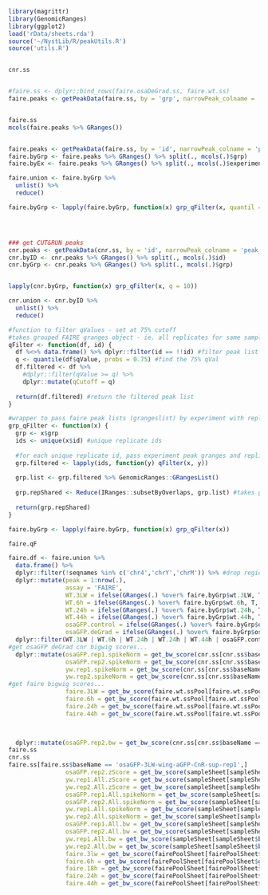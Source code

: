 ```r
library(magrittr)
library(GenomicRanges)
library(ggplot2)
load('rData/sheets.rda')
source('~/NystLib/R/peakUtils.R')
source('utils.R')


cnr.ss


#faire.ss <- dplyr::bind_rows(faire.osaDeGrad.ss, faire.wt.ss)
faire.peaks <- getPeakData(faire.ss, by = 'grp', narrowPeak_colname = 'peaks')


faire.ss
mcols(faire.peaks %>% GRanges())


faire.peaks <- getPeakData(faire.ss, by = 'id', narrowPeak_colname = 'peaks')
faire.byGrp <- faire.peaks %>% GRanges() %>% split(., mcols(.)$grp)
faire.byEx <- faire.peaks %>% GRanges() %>% split(., mcols(.)$experiment)

faire.union <- faire.byGrp %>%
  unlist() %>%
  reduce()

faire.byGrp <- lapply(faire.byGrp, function(x) grp_qFilter(x, quantil = 0.75))




### get CUT&RUN peaks
cnr.peaks <- getPeakData(cnr.ss, by = 'id', narrowPeak_colname = 'peak_allFrags')
cnr.byID <- cnr.peaks %>% GRanges() %>% split(., mcols(.)$id)
cnr.byGrp <- cnr.peaks %>% GRanges() %>% split(., mcols(.)$grp)


lapply(cnr.byGrp, function(x) grp_qFilter(x, q = 10)) 

cnr.union <- cnr.byID %>%
  unlist() %>%
  reduce()
```


```r


#function to filter qValues - set at 75% cutoff 
#takes grouped FAIRE granges object - ie. all replicates for same sample - and filters out bottom 25% peaks by qval per replicate
qFilter <- function(df, id) {
  df %<>% data.frame() %>% dplyr::filter(id == !!id) #filter peak list to specific replicate, "!!" evaluates variable
  q <- quantile(df$qValue, probs = 0.75) #find the 75% qVal
  df.filtered <- df %>% 
    #dplyr::filter(qValue >= q) %>% 
    dplyr::mutate(qCutoff = q) 
  
  return(df.filtered) #return the filtered peak list
} 

#wrapper to pass faire peak lists (grangeslist) by experiment with replicate ids to qFilter()
grp_qFilter <- function(x) {
  grp <- x$grp
  ids <- unique(x$id) #unique replicate ids
  
  #for each unique replicate id, pass experiment peak granges and replicate name to qFilter, then bind the output list
  grp.filtered <- lapply(ids, function(y) qFilter(x, y)) 
  
  grp.list <- grp.filtered %>% GenomicRanges::GRangesList()
  
  grp.repShared <- Reduce(IRanges::subsetByOverlaps, grp.list) #takes grangeslist of qval filtered peaks and returns a granges object with only regions shared between replicates
  
  return(grp.repShared)  
}

faire.byGrp <- lapply(faire.byGrp, function(x) grp_qFilter(x)) 

faire.qF
```


```r

faire.df <- faire.union %>%
  data.frame() %>%
  dplyr::filter(!seqnames %in% c('chr4','chrY','chrM')) %>% #drop regions from potentially problematic chromosomes
  dplyr::mutate(peak = 1:nrow(.),
                assay = 'FAIRE',
                WT.3LW = ifelse(GRanges(.) %over% faire.byGrp$wt.3LW, T, F),
                WT.6h = ifelse(GRanges(.) %over% faire.byGrp$wt.6h, T, F),
                WT.24h = ifelse(GRanges(.) %over% faire.byGrp$wt.24h, T, F),
                WT.44h = ifelse(GRanges(.) %over% faire.byGrp$wt.44h, T, F),
                osaGFP.control = ifelse(GRanges(.) %over% faire.byGrp$osaGFP.deGrad_control_faire, T, F),
                osaGFP.deGrad = ifelse(GRanges(.) %over% faire.byGrp$osaGFP.deGrad_nubG4_faire, T, F)) %>%
  dplyr::filter(WT.3LW | WT.6h | WT.24h | WT.24h | WT.44h | osaGFP.control | osaGFP.deGrad) %>% #drop regions that don't have a good quality reproducible peak called
#get osaGFP deGrad cnr bigwig scores...
  dplyr::mutate(osaGFP.rep1.spikeNorm = get_bw_score(cnr.ss[cnr.ss$baseName == 'osaGFP-3LW-wing-aGFP-CnR-sup-rep1',]$bigwig_allFrags_sacCer3_spikeNorm[1], GRanges(.)),
                osaGFP.rep2.spikeNorm = get_bw_score(cnr.ss[cnr.ss$baseName == 'osaGFP-3LW-wing-aGFP-CnR-sup-rep2',]$bigwig_allFrags_sacCer3_spikeNorm[1], GRanges(.)),
                yw.rep1.spikeNorm = get_bw_score(cnr.ss[cnr.ss$baseName == 'yw-3LW-wing-aGFP-CnR-sup-rep1',]$bigwig_allFrags_sacCer3_spikeNorm[1], GRanges(.)),
                yw.rep2.spikeNorm = get_bw_score(cnr.ss[cnr.ss$baseName == 'yw-3LW-wing-aGFP-CnR-sup-rep2',]$bigwig_allFrags_sacCer3_spikeNorm[1], GRanges(.)),
#get faire bigwig scores... 
                faire.3LW = get_bw_score(faire.wt.ssPool[faire.wt.ssPool$baseName == 'wt_3LW',]$bigwig_rpgcNorm_zNorm[1], GRanges(.)),
                faire.6h = get_bw_score(faire.wt.ssPool[faire.wt.ssPool$baseName == 'wt_6h',]$bigwig_rpgcNorm_zNorm[1], GRanges(.)),
                faire.24h = get_bw_score(faire.wt.ssPool[faire.wt.ssPool$baseName == 'wt_24h',]$bigwig_rpgcNorm_zNorm[1], GRanges(.)),
                faire.44h = get_bw_score(faire.wt.ssPool[faire.wt.ssPool$baseName == 'wt_44h',]$bigwig_rpgcNorm_zNorm[1], GRanges(.)))
             


  dplyr::mutate(osaGFP.rep2.bw = get_bw_score(cnr.ss[cnr.ss$baseName == 'osaGFP-3LW-wing-aGFP-CnR-sup-rep2',]$bigwig_allFrags_sacCer3_spikeNorm[1], GRanges(.)),
faire.ss
cnr.ss
faire.ss[faire.ss$baseName == 'osaGFP-3LW-wing-aGFP-CnR-sup-rep1',]
                osaGFP.rep2.zScore = get_bw_score(sampleSheet[sampleSheet$baseName == 'osaGFP-3LW-wing-aGFP-CnR-sup-rep2',]$zNorm_bigwig_allFrags_rpgcNorm[1], GRanges(.)),
                yw.rep1.All.zScore = get_bw_score(sampleSheet[sampleSheet$baseName == 'yw-3LW-wing-aGFP-CnR-sup-rep1',]$zNorm_bigwig_allFrags_rpgcNorm[1], GRanges(.)),
                yw.rep2.All.zScore = get_bw_score(sampleSheet[sampleSheet$baseName == 'yw-3LW-wing-aGFP-CnR-sup-rep2',]$zNorm_bigwig_allFrags_rpgcNorm[1], GRanges(.)),
                osaGFP.rep1.All.spikeNorm = get_bw_score(sampleSheet[sampleSheet$baseName == 'osaGFP-3LW-wing-aGFP-CnR-sup-rep1',]$bigwig_allFrags_sacCer3_spikeNorm[1], GRanges(.)),
                osaGFP.rep2.All.spikeNorm = get_bw_score(sampleSheet[sampleSheet$baseName == 'osaGFP-3LW-wing-aGFP-CnR-sup-rep2',]$bigwig_allFrags_sacCer3_spikeNorm[1], GRanges(.)),
                yw.rep1.All.spikeNorm = get_bw_score(sampleSheet[sampleSheet$baseName == 'yw-3LW-wing-aGFP-CnR-sup-rep1',]$bigwig_allFrags_sacCer3_spikeNorm[1], GRanges(.)),
                yw.rep2.All.spikeNorm = get_bw_score(sampleSheet[sampleSheet$baseName == 'yw-3LW-wing-aGFP-CnR-sup-rep2',]$bigwig_allFrags_sacCer3_spikeNorm[1], GRanges(.)),
                osaGFP.rep1.All.bw = get_bw_score(sampleSheet[sampleSheet$baseName == 'osaGFP-3LW-wing-aGFP-CnR-sup-rep1',]$bigwig_allFrags[1], GRanges(.)),
                osaGFP.rep2.All.bw = get_bw_score(sampleSheet[sampleSheet$baseName == 'osaGFP-3LW-wing-aGFP-CnR-sup-rep2',]$bigwig_allFrags[1], GRanges(.)),
                yw.rep1.All.bw = get_bw_score(sampleSheet[sampleSheet$baseName == 'yw-3LW-wing-aGFP-CnR-sup-rep1',]$bigwig_allFrags[1], GRanges(.)),
                yw.rep2.All.bw = get_bw_score(sampleSheet[sampleSheet$baseName == 'yw-3LW-wing-aGFP-CnR-sup-rep2',]$bigwig_allFrags[1], GRanges(.)),
                faire.3lw = get_bw_score(fairePoolSheet[fairePoolSheet$grp == 'wt.3LW',]$bigwig_rpgcNorm_zNorm, GRanges(.)),
                faire.6h = get_bw_score(fairePoolSheet[fairePoolSheet$grp == 'wt.6h',]$bigwig_rpgcNorm_zNorm, GRanges(.)),
                faire.18h = get_bw_score(fairePoolSheet[fairePoolSheet$grp == 'wt.18h',]$bigwig_rpgcNorm_zNorm, GRanges(.)),
                faire.24h = get_bw_score(fairePoolSheet[fairePoolSheet$grp == 'wt.24h',]$bigwig_rpgcNorm_zNorm, GRanges(.)),
                faire.44h = get_bw_score(fairePoolSheet[fairePoolSheet$grp == 'wt.44h',]$bigwig_rpgcNorm_zNorm, GRanges(.))) %>%
                

```

